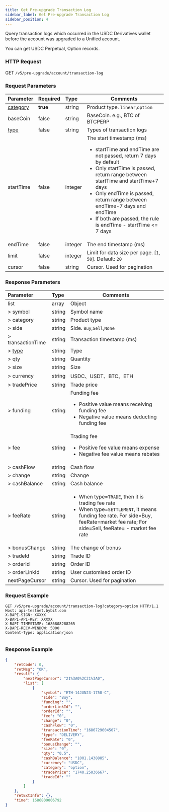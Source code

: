 ```yaml
---
title: Get Pre-upgrade Transaction Log
sidebar_label: Get Pre-upgrade Transaction Log
sidebar_position: 4
---
```


Query transaction logs which occurred in the USDC Derivatives wallet before the account was upgraded to a Unified account.

You can get USDC Perpetual, Option records.

### HTTP Request
GET `/v5/pre-upgrade/account/transaction-log`

### Request Parameters
| Parameter | Required | Type | Comments|
|:----- |:-------|:-----|------ |
|[category](../enum#category) |**true** |string |Product type. `linear`,`option`|
|baseCoin |false |string |BaseCoin. e.g., BTC of BTCPERP|
|[type](../enum#type) |false |string |Types of transaction logs|
|startTime |false |integer |The start timestamp (ms) <ul><li>startTime and endTime are not passed, return 7 days by default</li><li>Only startTime is passed, return range between startTime and startTime+7 days</li><li>Only endTime is passed, return range between endTime-7 days and endTime</li><li>If both are passed, the rule is endTime - startTime <= 7 days</li></ul>|
|endTime |false |integer |The end timestamp (ms)|
|limit |false |integer |Limit for data size per page. [`1`, `50`]. Default: `20`|
|cursor |false |string |Cursor. Used for pagination|

### Response Parameters
| Parameter | Type | Comments|
|:----- |:-----|----- |
|list |array |Object |
|> symbol |string |Symbol name |
|> category |string |Product type |
|> side |string |Side. `Buy`,`Sell`,`None` |
|> transactionTime |string |Transaction timestamp (ms)|
|> [type](../enum#type) |string |Type |
|> qty	|string	|Quantity |
|> size |string |Size |
|> currency |string |USDC、USDT、BTC、ETH |
|> tradePrice |string |Trade price |
|> funding	|string	|Funding fee <ul><li>Positive value means receiving funding fee</li><li>Negative value means deducting funding fee</li></ul>|
|> fee	|string	|Trading fee <ul><li>Positive fee value means expense</li><li>Negative fee value means rebates</li></ul>|
|> cashFlow |string |Cash flow |
|> change |string |Change |
|> cashBalance	|string	|Cash balance|
|> feeRate	|string	|<ul><li>When type=`TRADE`, then it is trading fee rate</li><li>When type=`SETTLEMENT`, it means funding fee rate. For side=Buy, feeRate=market fee rate; For side=Sell, feeRate= - market fee rate</li></ul> |
|> bonusChange	|string	|The change of bonus |
|> tradeId	|string |Trade ID |
|> orderId	|string	|Order ID |
|> orderLinkId	|string	|User customised order ID |
|nextPageCursor	|string	|Cursor. Used for pagination |

### Request Example

<Tabs groupId="programming-languages">
<TabItem value="http" label="HTTP">

```http
GET /v5/pre-upgrade/account/transaction-log?category=option HTTP/1.1
Host: api-testnet.bybit.com
X-BAPI-SIGN: XXXXX
X-BAPI-API-KEY: XXXXX
X-BAPI-TIMESTAMP: 1686808288265
X-BAPI-RECV-WINDOW: 5000
Content-Type: application/json
```

</TabItem>
<TabItem value="python" label="Python">

```python

```

</TabItem>
</Tabs>

### Response Example

```json
{
    "retCode": 0,
    "retMsg": "OK",
    "result": {
        "nextPageCursor": "21%3A0%2C21%3A0",
        "list": [
            {
                "symbol": "ETH-14JUN23-1750-C",
                "side": "Buy",
                "funding": "",
                "orderLinkId": "",
                "orderId": "",
                "fee": "0",
                "change": "0",
                "cashFlow": "0",
                "transactionTime": "1686729604507",
                "type": "DELIVERY",
                "feeRate": "0",
                "bonusChange": "",
                "size": "0",
                "qty": "0.5",
                "cashBalance": "1001.1438885",
                "currency": "USDC",
                "category": "option",
                "tradePrice": "1740.25036667",
                "tradeId": ""
            }
        ]
    },
    "retExtInfo": {},
    "time": 1686809006792
}
```
